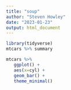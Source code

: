 ---
title: "soup"
author: "Steven Howley"
date: "2023-01-23"
output: html_document
---
```{r}
library(tidyverse)
mtcars %>% summary
```

```{r}
mtcars %>% 
   ggplot() + 
   aes(x=cyl) + 
   geom_bar() + 
   theme_minimal()
```